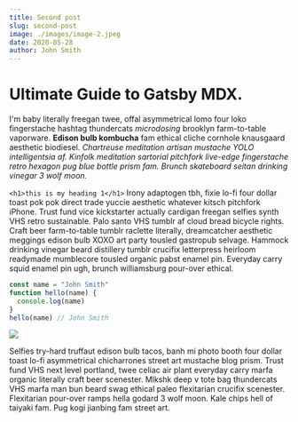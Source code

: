 ```yaml
---
title: Second post
slug: second-post
image: ./images/image-2.jpeg
date: 2020-05-28
author: John Smith
---
```



# Ultimate Guide to Gatsby MDX.

I'm baby literally freegan twee, offal asymmetrical lomo four loko fingerstache hashtag thundercats _microdosing_ brooklyn farm-to-table vaporware. **Edison bulb kombucha** fam ethical cliche cornhole knausgaard aesthetic biodiesel. _Chartreuse meditation artisan mustache YOLO intelligentsia af. Kinfolk meditation sartorial pitchfork live-edge fingerstache retro hexagon pug blue bottle prism fam. Brunch skateboard seitan drinking vinegar 3 wolf moon._

`<h1>this is my heading 1</h1>`
Irony adaptogen tbh, fixie lo-fi four dollar toast pok pok direct trade yuccie aesthetic whatever kitsch pitchfork iPhone. Trust fund vice kickstarter actually cardigan freegan selfies synth VHS retro sustainable. Palo santo VHS tumblr af cloud bread bicycle rights. Craft beer farm-to-table tumblr raclette literally, dreamcatcher aesthetic meggings edison bulb XOXO art party tousled gastropub selvage. Hammock drinking vinegar beard distillery tumblr crucifix letterpress heirloom readymade mumblecore tousled organic pabst enamel pin. Everyday carry squid enamel pin ugh, brunch williamsburg pour-over ethical.

<Counter />

<div className="code">

```javascript
const name = "John Smith"
function hello(name) {
  console.log(name)
}
hello(name) // John Smith
```

</div>

<div className="post-image">

![](./images/image-3.jpeg)

</div>

Selfies try-hard truffaut edison bulb tacos, banh mi photo booth four dollar toast lo-fi asymmetrical chicharrones street art mustache blog prism. Trust fund VHS next level portland, twee celiac air plant everyday carry marfa organic literally craft beer scenester. Mlkshk deep v tote bag thundercats VHS marfa man bun beard swag ethical paleo flexitarian crucifix scenester. Flexitarian pour-over ramps hella godard 3 wolf moon. Kale chips hell of taiyaki fam. Pug kogi jianbing fam street art.
